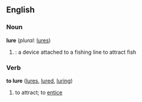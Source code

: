 ==English==

===Noun===
'''lure'''  (''plural:'' [[lures]])
# {{cattag|fishing}}: a device attached to a fishing line to attract fish

===Verb===
'''to lure'''  ([[lures]], [[lured]], [[luring]])
# to attract; to [[entice]]